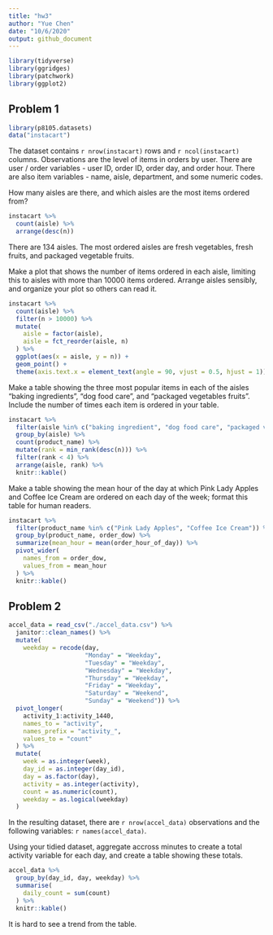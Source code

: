```yaml
---
title: "hw3"
author: "Yue Chen"
date: "10/6/2020"
output: github_document
---
```


```r
library(tidyverse)
library(ggridges)
library(patchwork)
library(ggplot2)
```

## Problem 1
```r
library(p8105.datasets)
data("instacart")
```
The dataset contains `r nrow(instacart)` rows and `r ncol(instacart)` columns. 
Observations are the level of items in orders by user. There are user / order variables - user ID, order ID, order day, and order hour. There are also item variables - name, aisle, department, and some numeric codes.

How many aisles are there, and which aisles are the most items ordered from?
```r
instacart %>%
  count(aisle) %>%
  arrange(desc(n))
```
There are 134 aisles. The most ordered aisles are fresh vegetables, fresh fruits, and packaged vegetable fruits.

Make a plot that shows the number of items ordered in each aisle, limiting this to aisles with more than 10000 items ordered. Arrange aisles sensibly, and organize your plot so others can read it.
```r
instacart %>%
  count(aisle) %>%
  filter(n > 10000) %>%
  mutate(
    aisle = factor(aisle),
    aisle = fct_reorder(aisle, n)
  ) %>%
  ggplot(aes(x = aisle, y = n)) + 
  geom_point() +
  theme(axis.text.x = element_text(angle = 90, vjust = 0.5, hjust = 1))
```

Make a table showing the three most popular items in each of the aisles “baking ingredients”, “dog food care”, and “packaged vegetables fruits”. Include the number of times each item is ordered in your table.
```r
instacart %>%
  filter(aisle %in% c("baking ingredient", "dog food care", "packaged vegetables fruits")) %>%
  group_by(aisle) %>%
  count(product_name) %>%
  mutate(rank = min_rank(desc(n))) %>%
  filter(rank < 4) %>%
  arrange(aisle, rank) %>%
  knitr::kable()
```

Make a table showing the mean hour of the day at which Pink Lady Apples and Coffee Ice Cream are ordered on each day of the week; format this table for human readers.
```r
instacart %>%
  filter(product_name %in% c("Pink Lady Apples", "Coffee Ice Cream")) %>%
  group_by(product_name, order_dow) %>%
  summarize(mean_hour = mean(order_hour_of_day)) %>%
  pivot_wider(
    names_from = order_dow,
    values_from = mean_hour
  ) %>%
  knitr::kable()

```

## Problem 2
```r
accel_data = read_csv("./accel_data.csv") %>%
  janitor::clean_names() %>%
  mutate(
    weekday = recode(day, 
                     "Monday" = "Weekday", 
                     "Tuesday" = "Weekday", 
                     "Wednesday" = "Weekday", 
                     "Thursday" = "Weekday", 
                     "Friday" = "Weekday", 
                     "Saturday" = "Weekend",
                     "Sunday" = "Weekend")) %>%
  pivot_longer(
    activity_1:activity_1440,
    names_to = "activity",
    names_prefix = "activity_", 
    values_to = "count"
  ) %>%
  mutate(
    week = as.integer(week),
    day_id = as.integer(day_id),
    day = as.factor(day), 
    activity = as.integer(activity),
    count = as.numeric(count),
    weekday = as.logical(weekday)
  )

```

In the resulting dataset, there are `r nrow(accel_data)` observations and the following variables: `r names(accel_data)`. 

Using your tidied dataset, aggregate accross minutes to create a total activity variable for each day, and create a table showing these totals. 
```r
accel_data %>%
  group_by(day_id, day, weekday) %>%
  summarise(
    daily_count = sum(count)
  ) %>%
  knitr::kable()
```

It is hard to see a trend from the table.

```r

```

